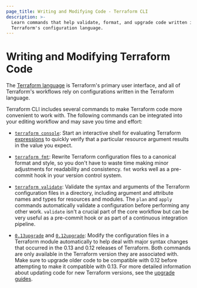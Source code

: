 ```yaml
---
page_title: Writing and Modifying Code - Terraform CLI
description: >-
  Learn commands that help validate, format, and upgrade code written in the
  Terraform's configuration language.
---
```


# Writing and Modifying Terraform Code

The [Terraform language](/terraform/language) is Terraform's primary
user interface, and all of Terraform's workflows rely on configurations written
in the Terraform language.

Terraform CLI includes several commands to make Terraform code more convenient
to work with. The following commands can be integrated into your editing 
workflow and may save you time and effort:

- [`terraform console`](/terraform/cli/commands/console): Start an 
  interactive shell for evaluating Terraform
  [expressions](/terraform/language/expressions) to quickly verify that a 
  particular resource argument results in the value you expect.

- [`terraform fmt`](/terraform/cli/commands/fmt): Rewrite Terraform
  configuration files to a canonical format and style, so you don't have to
  waste time making minor adjustments for readability and consistency. `fmt` works
  well as a pre-commit hook in your version control system.

- [`terraform validate`](/terraform/cli/commands/validate): Validate the
  syntax and arguments of the Terraform configuration files in a directory,
  including argument and attribute names and types for resources and modules.
  The `plan` and `apply` commands automatically validate a configuration before
  performing any other work. `validate` isn't a crucial part of the core
  workflow but can be very useful as a pre-commit hook or as part of a
  continuous integration pipeline.

- [`0.13upgrade`](/terraform/cli/commands/0.13upgrade) and
  [`0.12upgrade`](/terraform/cli/commands/0.12upgrade): Modify the configuration files in a Terraform module automatically to help deal with major
  syntax changes that occurred in the 0.13 and 0.12 releases of Terraform. Both
  commands are only available in the Terraform version they are
  associated with. Make sure to upgrade older code to be compatible
  with 0.12 before attempting to make it compatible with 0.13. For more detailed
  information about updating code for new Terraform versions, see the [upgrade
  guides](/terraform/language/upgrade-guides).
